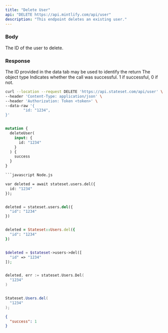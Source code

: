 ```yaml
---
title: "Delete User"
api: "DELETE https://api.mintlify.com/api/user"
description: "This endpoint deletes an existing user."
---
```


### Body

<ParamField body="id" type="string">
  The ID of the user to delete.
</ParamField>

### Response

<ResponseField name="id" type="string">
  The ID provided in the data tab may be used to identify the return
</ResponseField>

<ResponseField name="object" type="string">
  The object type
</ResponseField>

<ResponseField name="success" type="number">
  Indicates whether the call was successful. 1 if successful, 0 if not.
</ResponseField>

<RequestExample>

```bash cURL
curl --location --request DELETE 'https://api.stateset.com/api/user' \
--header 'Content-Type: application/json' \
--header 'Authorization: Token <token>' \
--data-raw '{
		"id: "1234",
}'
```

```graphQL GraphQL

mutation {
  deleteUser(
    input: {
      id: "1234"
    }
  ) {
    success
  }
}

```javascript Node.js

var deleted = await stateset.users.del({
  id: "1234"
});

```

```python Python

deleted = stateset.users.del({
  "id": "1234"
})

```

```ruby Ruby

deleted = Stateset::Users.del({
  "id": "1234"
})

```

```php PHP

$deleted = $stateset->users->del([
  "id" => "1234"
]);

```

```go Go

deleted, err := stateset.Users.Del(
  "1234"
)

```

```java Java

Stateset.Users.del(
  "1234"
);

```


</RequestExample>

<ResponseExample>

```json Response
{
  "success": 1
}
```

</ResponseExample>
